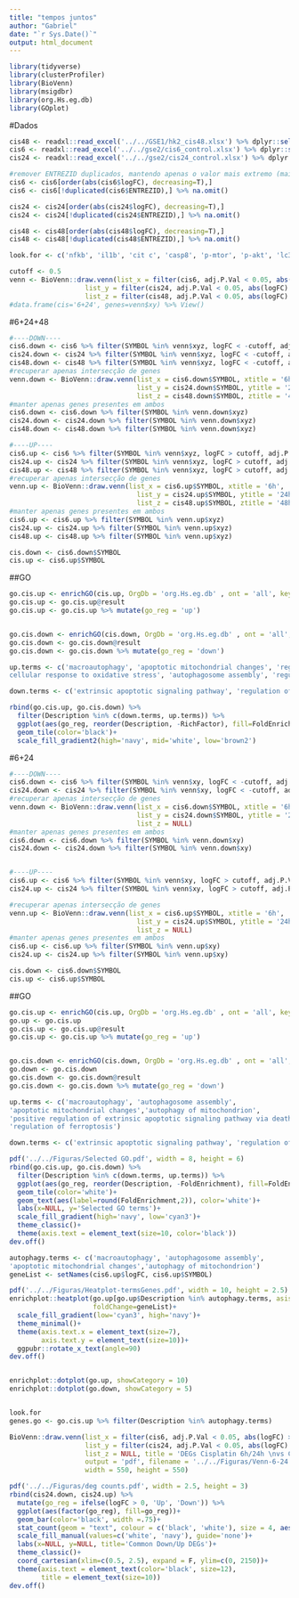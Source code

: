 ```yaml
---
title: "tempos juntos"
author: "Gabriel"
date: "`r Sys.Date()`"
output: html_document
---
```


```r
library(tidyverse)
library(clusterProfiler)
library(BioVenn)
library(msigdbr)
library(org.Hs.eg.db)
library(GOplot)
```

#Dados
```r
cis48 <- readxl::read_excel('../../GSE1/hk2_cis48.xlsx') %>% dplyr::select(SYMBOL, ENTREZID, logFC, adj.P.Val)
cis6 <- readxl::read_excel('../../gse2/cis6_control.xlsx') %>% dplyr::select(SYMBOL, ENTREZID, logFC, adj.P.Val)
cis24 <- readxl::read_excel('../../gse2/cis24_control.xlsx') %>% dplyr::select(SYMBOL, ENTREZID, logFC, adj.P.Val)

#remover ENTREZID duplicados, mantendo apenas o valor mais extremo (maior valor para positivos, menor valor para negativos)
cis6 <- cis6[order(abs(cis6$logFC), decreasing=T),]
cis6 <- cis6[!duplicated(cis6$ENTREZID),] %>% na.omit()

cis24 <- cis24[order(abs(cis24$logFC), decreasing=T),]
cis24 <- cis24[!duplicated(cis24$ENTREZID),] %>% na.omit()

cis48 <- cis48[order(abs(cis48$logFC), decreasing=T),]
cis48 <- cis48[!duplicated(cis48$ENTREZID),] %>% na.omit()

look.for <- c('nfkb', 'il1b', 'cit c', 'casp8', 'p-mtor', 'p-akt', 'lc3', 'pink1', 'sod1', 'bcl2', 'nox4', 'nrf2', 'nfkb')
```


```r
cutoff <- 0.5
venn <- BioVenn::draw.venn(list_x = filter(cis6, adj.P.Val < 0.05, abs(logFC) >= cutoff)$SYMBOL,
                   list_y = filter(cis24, adj.P.Val < 0.05, abs(logFC) >= cutoff)$SYMBOL, 
                   list_z = filter(cis48, adj.P.Val < 0.05, abs(logFC) >= cutoff)$SYMBOL)
#data.frame(cis='6+24', genes=venn$xy) %>% View()
```

#6+24+48
```r
#----DOWN----
cis6.down <- cis6 %>% filter(SYMBOL %in% venn$xyz, logFC < -cutoff, adj.P.Val < 0.05)
cis24.down <- cis24 %>% filter(SYMBOL %in% venn$xyz, logFC < -cutoff, adj.P.Val < 0.05)
cis48.down <- cis48 %>% filter(SYMBOL %in% venn$xyz, logFC < -cutoff, adj.P.Val < 0.05)
#recuperar apenas intersecção de genes
venn.down <- BioVenn::draw.venn(list_x = cis6.down$SYMBOL, xtitle = '6h',
                                list_y = cis24.down$SYMBOL, ytitle = '24h',
                                list_z = cis48.down$SYMBOL, ztitle = '48h')
#manter apenas genes presentes em ambos
cis6.down <- cis6.down %>% filter(SYMBOL %in% venn.down$xyz)
cis24.down <- cis24.down %>% filter(SYMBOL %in% venn.down$xyz)
cis48.down <- cis48.down %>% filter(SYMBOL %in% venn.down$xyz)

#----UP----
cis6.up <- cis6 %>% filter(SYMBOL %in% venn$xyz, logFC > cutoff, adj.P.Val < 0.05)
cis24.up <- cis24 %>% filter(SYMBOL %in% venn$xyz, logFC > cutoff, adj.P.Val < 0.05)
cis48.up <- cis48 %>% filter(SYMBOL %in% venn$xyz, logFC > cutoff, adj.P.Val < 0.05)
#recuperar apenas intersecção de genes
venn.up <- BioVenn::draw.venn(list_x = cis6.up$SYMBOL, xtitle = '6h',
                                list_y = cis24.up$SYMBOL, ytitle = '24h',
                                list_z = cis48.up$SYMBOL, ztitle = '48h')
#manter apenas genes presentes em ambos
cis6.up <- cis6.up %>% filter(SYMBOL %in% venn.up$xyz)
cis24.up <- cis24.up %>% filter(SYMBOL %in% venn.up$xyz)
cis48.up <- cis48.up %>% filter(SYMBOL %in% venn.up$xyz)

cis.down <- cis6.down$SYMBOL
cis.up <- cis6.up$SYMBOL
```

##GO
```r
go.cis.up <- enrichGO(cis.up, OrgDb = 'org.Hs.eg.db' , ont = 'all', keyType = 'SYMBOL', pvalueCutoff = 0.05)
go.cis.up <- go.cis.up@result
go.cis.up <- go.cis.up %>% mutate(go_reg = 'up')


go.cis.down <- enrichGO(cis.down, OrgDb = 'org.Hs.eg.db' , ont = 'all', keyType = 'SYMBOL', pvalueCutoff = 0.05)
go.cis.down <- go.cis.down@result
go.cis.down <- go.cis.down %>% mutate(go_reg = 'down')

up.terms <- c('macroautophagy', 'apoptotic mitochondrial changes', 'regulation of apoptotic signaling pathway', 'response to oxidative stress', '	
cellular response to oxidative stress', 'autophagosome assembly', 'regulation of macroautophagy', 'autophagy of mitochondrion', 'regulation of ferroptosis', 'positive regulation of extrinsic apoptotic signaling pathway via death domain receptors')

down.terms <- c('extrinsic apoptotic signaling pathway', 'regulation of apoptotic signaling pathway', 'canonical NF-kappaB signal transduction', 'cellular response to oxidative stress', 'ERK1 and ERK2 cascade', 'positive regulation of TOR signaling', 'TOR signaling')
```

```r
rbind(go.cis.up, go.cis.down) %>% 
  filter(Description %in% c(down.terms, up.terms)) %>% 
  ggplot(aes(go_reg, reorder(Description, -RichFactor), fill=FoldEnrichment))+
  geom_tile(color='black')+
  scale_fill_gradient2(high='navy', mid='white', low='brown2')
```


#6+24

```r
#----DOWN----
cis6.down <- cis6 %>% filter(SYMBOL %in% venn$xy, logFC < -cutoff, adj.P.Val < 0.05)
cis24.down <- cis24 %>% filter(SYMBOL %in% venn$xy, logFC < -cutoff, adj.P.Val < 0.05)
#recuperar apenas intersecção de genes
venn.down <- BioVenn::draw.venn(list_x = cis6.down$SYMBOL, xtitle = '6h',
                                list_y = cis24.down$SYMBOL, ytitle = '24h',
                                list_z = NULL)
#manter apenas genes presentes em ambos
cis6.down <- cis6.down %>% filter(SYMBOL %in% venn.down$xy)
cis24.down <- cis24.down %>% filter(SYMBOL %in% venn.down$xy)


#----UP----
cis6.up <- cis6 %>% filter(SYMBOL %in% venn$xy, logFC > cutoff, adj.P.Val < 0.05)
cis24.up <- cis24 %>% filter(SYMBOL %in% venn$xy, logFC > cutoff, adj.P.Val < 0.05)

#recuperar apenas intersecção de genes
venn.up <- BioVenn::draw.venn(list_x = cis6.up$SYMBOL, xtitle = '6h',
                                list_y = cis24.up$SYMBOL, ytitle = '24h',
                                list_z = NULL)
#manter apenas genes presentes em ambos
cis6.up <- cis6.up %>% filter(SYMBOL %in% venn.up$xy)
cis24.up <- cis24.up %>% filter(SYMBOL %in% venn.up$xy)

cis.down <- cis6.down$SYMBOL
cis.up <- cis6.up$SYMBOL
```

##GO
```r
go.cis.up <- enrichGO(cis.up, OrgDb = 'org.Hs.eg.db' , ont = 'all', keyType = 'SYMBOL', pvalueCutoff = 0.05)
go.up <- go.cis.up
go.cis.up <- go.cis.up@result
go.cis.up <- go.cis.up %>% mutate(go_reg = 'up')


go.cis.down <- enrichGO(cis.down, OrgDb = 'org.Hs.eg.db' , ont = 'all', keyType = 'SYMBOL', pvalueCutoff = 0.05)
go.down <- go.cis.down
go.cis.down <- go.cis.down@result
go.cis.down <- go.cis.down %>% mutate(go_reg = 'down')

up.terms <- c('macroautophagy', 'autophagosome assembly',
'apoptotic mitochondrial changes','autophagy of mitochondrion',
'positive regulation of extrinsic apoptotic signaling pathway via death domain receptors',
'regulation of ferroptosis')

down.terms <- c('extrinsic apoptotic signaling pathway', 'regulation of apoptotic signaling pathway', 'canonical NF-kappaB signal transduction', 'ERK1 and ERK2 cascade', 'positive regulation of TOR signaling', 'TOR signaling', 'regulation of cysteine-type endopeptidase activity involved in apoptotic process')
```

```r
pdf('../../Figuras/Selected GO.pdf', width = 8, height = 6)
rbind(go.cis.up, go.cis.down) %>% 
  filter(Description %in% c(down.terms, up.terms)) %>% 
  ggplot(aes(go_reg, reorder(Description, -FoldEnrichment), fill=FoldEnrichment))+
  geom_tile(color='white')+
  geom_text(aes(label=round(FoldEnrichment,2)), color='white')+
  labs(x=NULL, y='Selected GO terms')+
  scale_fill_gradient(high='navy', low='cyan3')+
  theme_classic()+
  theme(axis.text = element_text(size=10, color='black'))
dev.off()
```

```r
autophagy.terms <- c('macroautophagy', 'autophagosome assembly',
'apoptotic mitochondrial changes','autophagy of mitochondrion')
geneList <- setNames(cis6.up$logFC, cis6.up$SYMBOL)

pdf('../../Figuras/Heatplot-termsGenes.pdf', width = 10, height = 2.5)
enrichplot::heatplot(go.up[go.up$Description %in% autophagy.terms, asis=T],
                     foldChange=geneList)+
  scale_fill_gradient(low='cyan3', high='navy')+
  theme_minimal()+
  theme(axis.text.x = element_text(size=7),
        axis.text.y = element_text(size=10))+
  ggpubr::rotate_x_text(angle=90)
dev.off()


enrichplot::dotplot(go.up, showCategory = 10)
enrichplot::dotplot(go.down, showCategory = 5)


look.for
genes.go <- go.cis.up %>% filter(Description %in% autophagy.terms)

```

```r
BioVenn::draw.venn(list_x = filter(cis6, adj.P.Val < 0.05, abs(logFC) >= cutoff)$SYMBOL, xtitle = '     cis 6h\n\n\n\n\n\n\n\n\n\n\n', x_c = 'violetred',
                   list_y = filter(cis24, adj.P.Val < 0.05, abs(logFC) >= cutoff)$SYMBOL, ytitle = '\n\n\n\n\n\n\n\n\ncis 24h', y_c = 'deepskyblue',
                   list_z = NULL, title = 'DEGs Cisplatin 6h/24h \nvs Control', subtitle = NULL,
                   output = 'pdf', filename = '../../Figuras/Venn-6-24.pdf',
                   width = 550, height = 550)
```

```r
pdf('../../Figuras/deg counts.pdf', width = 2.5, height = 3)
rbind(cis24.down, cis24.up) %>%
  mutate(go_reg = ifelse(logFC > 0, 'Up', 'Down')) %>% 
  ggplot(aes(factor(go_reg), fill=go_reg))+
  geom_bar(color='black', width =.75)+
  stat_count(geom = "text", colour = c('black', 'white'), size = 4, aes(label = ..count..), vjust=1.5)+
  scale_fill_manual(values=c('white', 'navy'), guide='none')+
  labs(x=NULL, y=NULL, title='Common Down/Up DEGs')+
  theme_classic()+
  coord_cartesian(xlim=c(0.5, 2.5), expand = F, ylim=c(0, 2150))+
  theme(axis.text = element_text(color='black', size=12),
        title = element_text(size=10))
dev.off()
```

